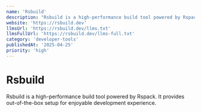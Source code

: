 ```yaml
---
name: 'Rsbuild'
description: "Rsbuild is a high-performance build tool powered by Rspack. It provides out-of-the-box setup for enjoyable development experience."
website: 'https://rsbuild.dev'
llmsUrl: 'https://rsbuild.dev/llms.txt'
llmsFullUrl: 'https://rsbuild.dev/llms-full.txt'
category: 'developer-tools'
publishedAt: '2025-04-25'
priority: 'high'
---
```


# Rsbuild

Rsbuild is a high-performance build tool powered by Rspack. It provides out-of-the-box setup for enjoyable development experience.

